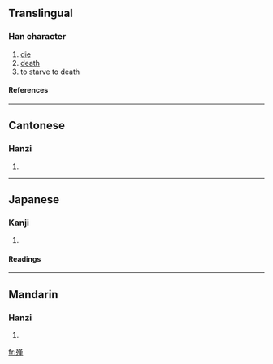 ==Translingual==
===Han character===
{{Han char|rn=78|rad=歹|as=11|sn=15|four=1421<sub>4</sub>|canj=一弓廿中一 (MNTLM)}}
# [[die]]
# [[death]]
# to starve to death
====References====
{{Han ref|kx=0582.380|dkj=16551|dj=0975.330|hdz=21392.170|uh=6BA3|ud=27555|bh=E5F2|bd=58866}}

----
==Cantonese==
===Hanzi===
{{yue-hanzi|jyut=|y=gan2, gan6}}
# {{defn|Cantonese}}

----
==Japanese==
===Kanji===
{{ja-kanji|grade=|rs=歹11}}
# {{defn|Japanese}} 
====Readings====
{{ja-readings|on=[[きん]] (kin), [[ぎん]] (gin)|kun=[[うえじに]] (uejini)}}

----
==Mandarin==
===Hanzi===
{{cmn-hanzi|pin=[[jǐn]] (jin3), [[yān]] (yan1), [[yǐn]] (yin3)|wg=chin<sup>3</sup>, yen<sup>1</sup>, yin<sup>3</sup>}}
# {{defn|Mandarin}}

[[fr:殣]]